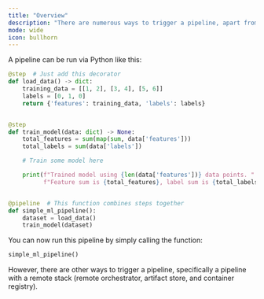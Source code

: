```yaml
---
title: "Overview"
description: "There are numerous ways to trigger a pipeline, apart from calling the runner script."
mode: wide
icon: bullhorn
---
```


A pipeline can be run via Python like this:

```py
@step  # Just add this decorator
def load_data() -> dict:
    training_data = [[1, 2], [3, 4], [5, 6]]
    labels = [0, 1, 0]
    return {'features': training_data, 'labels': labels}


@step
def train_model(data: dict) -> None:
    total_features = sum(map(sum, data['features']))
    total_labels = sum(data['labels'])

    # Train some model here

    print(f"Trained model using {len(data['features'])} data points. "
          f"Feature sum is {total_features}, label sum is {total_labels}")


@pipeline  # This function combines steps together
def simple_ml_pipeline():
    dataset = load_data()
    train_model(dataset)
```

You can now run this pipeline by simply calling the function:


```py
simple_ml_pipeline()
```

However, there are other ways to trigger a pipeline, specifically a pipeline with a remote stack (remote orchestrator, artifact store, and container registry).

<CardGroup>
 <Card title="Trigger from Python SDK" icon="python" href="/v/0.66.0/usage/pipelines/trigger-pipelines/trigger-a-pipeline-from-client" horizontal/>
 <Card title="Trigger from Another Pipeline" icon="diagram-project" href="/v/0.66.0/usage/pipelines/trigger-pipelines/trigger-a-pipeline-from-another" horizontal/>
 <Card title="Trigger from REST API" icon="code" href="/v/0.66.0/usage/pipelines/trigger-pipelines/trigger-a-pipeline-from-rest-api" horizontal/>
 </CardGroup>
